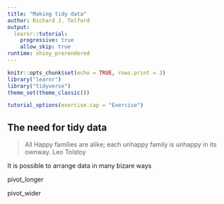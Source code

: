 ```yaml
---
title: "Making tidy data"
author: Richard J. Telford
output: 
  learnr::tutorial:
    progressive: true
    allow_skip: true
runtime: shiny_prerendered
---
```


```r
knitr::opts_chunk$set(echo = TRUE, rows.print = 3)
library("learnr")
library("tidyverse")
theme_set(theme_classic())

tutorial_options(exercise.cap = "Exercise")
```

## The need for tidy data

> All Happy families are alike; each unhappy family is unhappy in its ownway. Leo Tolstoy

It is possible to arrange data in many bizare ways


pivot_longer

pivot_wider
